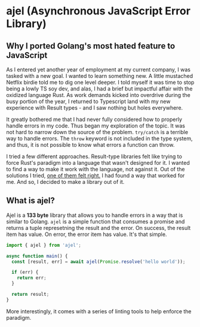 # ajel (Asynchronous JavaScript Error Library)

## Why I ported Golang's most hated feature to JavaScript

As I entered yet another year of employment at my current company, I was tasked with a new goal.
I wanted to learn something new. A little mustached Netflix birdie told me to dig one level deeper.
I told myself it was time to stop being a lowly TS soy dev, and alas, I had a brief but impactful
affair with the oxidized language Rust. As work demands kicked into overdrive during the busy portion of the year,
I returned to Typescript land with my new experience with Result types - and I saw nothing but holes everywhere.


It greatly bothered me that I had never fully considered how to properly handle errors in my code. Thus began my
exploration of the topic.
It was not hard to narrow down the source of the problem. `try/catch` is a terrible way to handle errors. The `throw` keyword is
not included in the type system, and thus, it is not possible to know what errors a function can throw.

I tried a few different approaches. Result-type libraries felt like trying to force Rust's paradigm into a language that
wasn't designed for it. I wanted to find a way to make it work with the language, not against it.
Out of the solutions I tried, [one of them felt right.](https://dev.to/karanpratapsingh/go-like-error-handling-in-typescript-4plm#comment-1hc45)
I had found a way that worked for me. And so, I decided to make a library out of it.

## What is ajel?

Ajel is a **133 byte** library that allows you to handle errors in a way that is similar to Golang.
`ajel` is a simple function that consumes a promise and returns a tuple represetning the result and the error.
On success, the result item has value. On error, the error item has value. It's that simple.

```typescript
import { ajel } from 'ajel';

async function main() {
  const [result, err] = await ajel(Promise.resolve('hello world'));

  if (err) {
    return err;
  }

  return result;
}
```


More interestingly, it comes with a series of linting tools to help enforce the paradigm.
